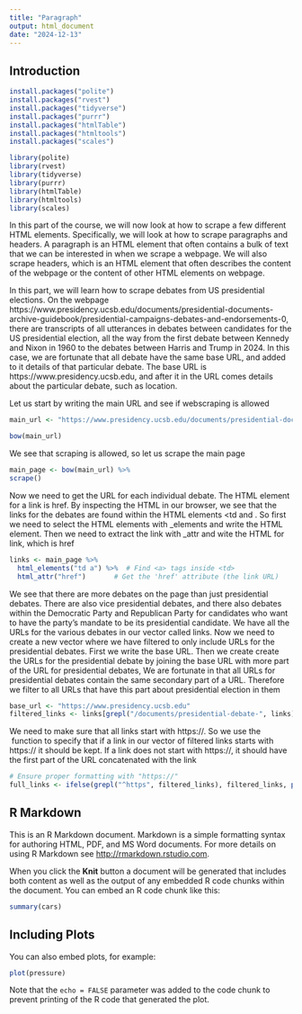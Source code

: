 ```yaml
---
title: "Paragraph"
output: html_document
date: "2024-12-13"
---
```


## Introduction
```r
install.packages("polite")
install.packages("rvest")
install.packages("tidyverse")
install.packages("purrr")
install.packages("htmlTable")
install.packages("htmltools")
install.packages("scales")
```

```r
library(polite)
library(rvest)
library(tidyverse)
library(purrr)
library(htmlTable)
library(htmltools)
library(scales)
```

In this part of the course, we will now look at how to scrape a few  different HTML elements. Specifically, we will look at how to scrape paragraphs and headers. A paragraph is an HTML element that often contains a bulk of text that we can be interested in when we scrape a webpage. We will also scrape headers, which is an HTML element that often describes the content of the webpage or the content of other HTML elements on webpage.

In this part, we will learn how to scrape debates from US presidential elections. On the webpage https://www.presidency.ucsb.edu/documents/presidential-documents-archive-guidebook/presidential-campaigns-debates-and-endorsements-0, there are transcripts of all utterances in debates between candidates for the US presidential election, all the way from the first debate between Kennedy and Nixon in 1960 to the debates between Harris and Trump in 2024. In this case, we are fortunate that all debate have the same base URL, and added to it details of that particular debate. The base URL is https://www.presidency.ucsb.edu, and after it in the URL comes details about the particular debate, such as location. 

Let us start by writing the main URL and see if webscraping is allowed
```r
main_url <- "https://www.presidency.ucsb.edu/documents/presidential-documents-archive-guidebook/presidential-campaigns-debates-and-endorsements-0"

bow(main_url)

```

We see that scraping is allowed, so let us scrape the main page
```r
main_page <- bow(main_url) %>%
scrape()
```

Now we need to get the URL for each individual debate. The HTML element for a link is href. By inspecting the HTML in our browser, we see that the links for the debates are found within the HTML elements <td and <a>. So first we need to select the HTML elements with \html_elements\ and write the HTML element. Then we need to extract the link with \html_attr\ and wite the HTML for link, which is href
```r
links <- main_page %>%
  html_elements("td a") %>%  # Find <a> tags inside <td>
  html_attr("href")       # Get the 'href' attribute (the link URL)
```

We see that there are more debates on the page than just presidential debates. There are also vice presidential debates, and there also debates within the Democratic Party and Republican Party for candidates who want to have the party's mandate to be its presidential candidate. We have all the URLs for the various debates in our vector called links. Now we need to create a new vector where we have filtered to only include URLs for the presidential debates. First we write the base URL. Then we create create the URLs for the presidential debate by joining the base URL with more part of the URL for presidential debates, We are fortunate in that all URLs for presidential debates contain the same secondary part of a URL. Therefore we filter to all URLs that have this part about presidential election in them
```r
base_url <- "https://www.presidency.ucsb.edu"
filtered_links <- links[grepl("/documents/presidential-debate-", links)]  # Only keep debate-related URLs

```

We need to make sure that all links start with https://. So we use the \ifelse\ function to specify that if a link in our vector of filtered links starts with https:// it should be kept. If a link does not start with https://, it should have the first part of the URL concatenated with the link
```r
# Ensure proper formatting with "https://"
full_links <- ifelse(grepl("^https", filtered_links), filtered_links, paste0("https://www.presidency.ucsb.edu", filtered_links))

```



## R Markdown

This is an R Markdown document. Markdown is a simple formatting syntax for authoring HTML, PDF, and MS Word documents. For more details on using R Markdown see <http://rmarkdown.rstudio.com>.

When you click the **Knit** button a document will be generated that includes both content as well as the output of any embedded R code chunks within the document. You can embed an R code chunk like this:

```r
summary(cars)
```

## Including Plots

You can also embed plots, for example:

```r
plot(pressure)
```

Note that the `echo = FALSE` parameter was added to the code chunk to prevent printing of the R code that generated the plot.
